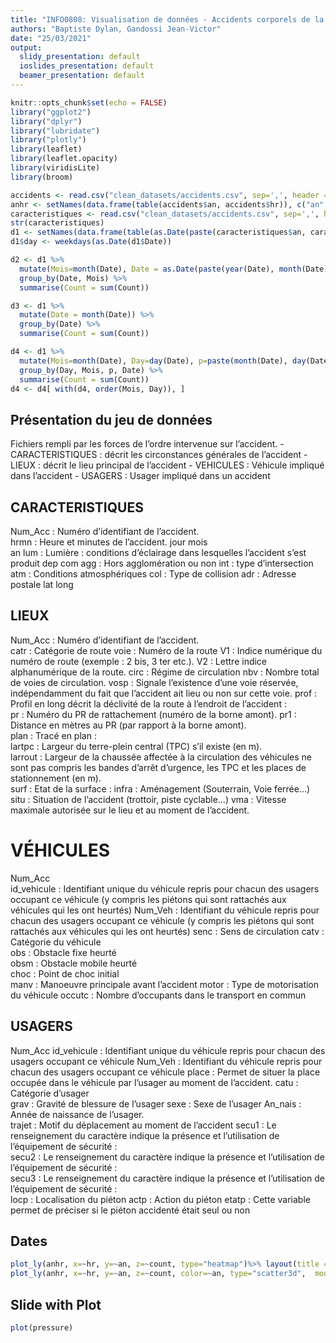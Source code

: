 ```yaml
---
title: "INFO0808: Visualisation de données - Accidents corporels de la circulation routière Années de 2005 à 2019"
authors: "Baptiste Dylan, Gandossi Jean-Victor"
date: "25/03/2021"
output:
  slidy_presentation: default
  ioslides_presentation: default
  beamer_presentation: default
---
```


```r
knitr::opts_chunk$set(echo = FALSE)
library("ggplot2")
library("dplyr")
library("lubridate")
library("plotly")
library(leaflet)
library(leaflet.opacity)
library(viridisLite)
library(broom)

accidents <- read.csv("clean_datasets/accidents.csv", sep=',', header = TRUE)
anhr <- setNames(data.frame(table(accidents$an, accidents$hr)), c("an", "hr", "count"))
caracteristiques <- read.csv("clean_datasets/accidents.csv", sep=',', header = TRUE)
str(caracteristiques)
d1 <- setNames(data.frame(table(as.Date(paste(caracteristiques$an, caracteristiques$mois, caracteristiques$jour, sep='-')))),c("Date","Count"))
d1$day <- weekdays(as.Date(d1$Date))

d2 <- d1 %>%
  mutate(Mois=month(Date), Date = as.Date(paste(year(Date), month(Date), '01', sep = '-'))) %>%
  group_by(Date, Mois) %>%
  summarise(Count = sum(Count))

d3 <- d1 %>%
  mutate(Date = month(Date)) %>%
  group_by(Date) %>%
  summarise(Count = sum(Count))

d4 <- d1 %>%
  mutate(Mois=month(Date), Day=day(Date), p=paste(month(Date), day(Date)), Date = as.Date(paste(year(Date), month(Date), day(Date), sep = '-'))) %>%
  group_by(Day, Mois, p, Date) %>%
  summarise(Count = sum(Count))
d4 <- d4[ with(d4, order(Mois, Day)), ]

```

## Présentation du jeu de données 

Fichiers rempli par les forces de l’ordre intervenue sur l’accident.
- CARACTERISTIQUES : décrit les circonstances générales de l’accident
- LIEUX :  décrit  le  lieu  principal  de  l’accident
- VEHICULES : Véhicule impliqué dans l’accident
- USAGERS : Usager impliqué dans un accident

## CARACTERISTIQUES
Num_Acc : Numéro d'identifiant de l’accident.  
hrmn : Heure et minutes de l'accident.
jour
mois  
an
lum : Lumière : conditions d’éclairage dans lesquelles l'accident s'est produit
dep
com
agg : Hors agglomération ou non
int : type d’intersection
atm : Conditions atmosphériques
col : Type de collision
adr : Adresse postale
lat
long

## LIEUX
Num_Acc : Numéro d'identifiant de l’accident.  
catr : Catégorie de route
voie : Numéro de la route
V1 : Indice numérique du numéro de route (exemple : 2 bis, 3 ter etc.).
V2 : Lettre indice alphanumérique de la route. 
circ : Régime de circulation
nbv : Nombre total de voies de circulation.
vosp : Signale l’existence d’une voie réservée, indépendamment du fait que l’accident ait lieu ou non sur  cette voie.
prof : Profil en long décrit la déclivité de la route à l'endroit de l'accident :  
pr : Numéro du PR de rattachement (numéro de la borne amont).
pr1 : Distance en mètres au PR (par rapport à la borne amont).   
plan : Tracé en plan :  
lartpc : Largeur du terre-plein central (TPC) s'il existe (en m).  
larrout : Largeur de la chaussée affectée à la circulation des véhicules ne sont pas compris les bandes d'arrêt  d'urgence, les TPC et les places de stationnement (en m).  
surf : Etat de la surface :
infra : Aménagement (Souterrain,  Voie ferrée...)
situ : Situation de l’accident (trottoir, piste cyclable...)
vma : Vitesse maximale autorisée sur le lieu et au moment de l’accident.

# VÉHICULES
Num_Acc    
id_vehicule  : Identifiant unique du véhicule repris pour chacun des usagers occupant ce véhicule (y compris les  piétons qui sont rattachés aux véhicules qui les ont heurtés) 
Num_Veh : Identifiant du véhicule repris pour chacun des usagers occupant ce véhicule (y compris les piétons qui sont rattachés aux véhicules qui les ont heurtés)
senc : Sens de circulation
catv : Catégorie du véhicule  
obs : Obstacle fixe heurté  
obsm : Obstacle mobile heurté  
choc : Point de choc initial  
manv : Manoeuvre principale avant l’accident
motor : Type de motorisation du véhicule
occutc : Nombre d’occupants dans le transport en commun

## USAGERS
Num_Acc
id_vehicule : Identifiant unique du véhicule repris pour chacun des usagers occupant ce véhicule
Num_Veh : Identifiant du véhicule repris pour chacun des usagers occupant ce véhicule
place : Permet de situer la place occupée dans le véhicule par l'usager au moment de l'accident.
catu : Catégorie d'usager  
grav : Gravité de blessure de l'usager
sexe : Sexe de l'usager
An_nais : Année de naissance de l'usager.  
trajet : Motif du déplacement au moment de l’accident
secu1 : Le renseignement du caractère indique la présence et l’utilisation de l’équipement de sécurité :  
secu2 : Le renseignement du caractère indique la présence et l’utilisation de l’équipement de sécurité :  
secu3 : Le renseignement du caractère indique la présence et l’utilisation de l’équipement de sécurité :  
locp : Localisation du piéton
actp : Action du piéton
etatp : Cette variable permet de préciser si le piéton accidenté était seul ou non



## Dates

```r
plot_ly(anhr, x=~hr, y=~an, z=~count, type="heatmap")%>% layout(title = "Nombre d'accident en fonction de l'heure de l'annee de 2005 a 2019",xaxis = list(title="Heure"), yaxis = list(title="Annee"))
plot_ly(anhr, x=~hr, y=~an, z=~count, color=~an, type="scatter3d",  mode = 'lines', line = list(width = 30)) # osef de lui ?

```

## Slide with Plot

```r
plot(pressure)
```

